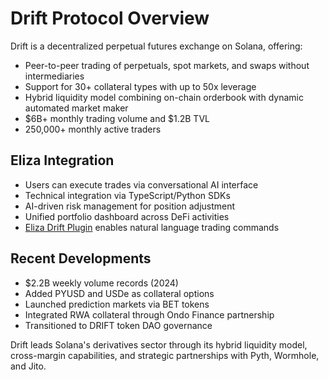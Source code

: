 # Drift Protocol Overview

Drift is a decentralized perpetual futures exchange on Solana, offering:

- Peer-to-peer trading of perpetuals, spot markets, and swaps without intermediaries
- Support for 30+ collateral types with up to 50x leverage
- Hybrid liquidity model combining on-chain orderbook with dynamic automated market maker
- $6B+ monthly trading volume and $1.2B TVL
- 250,000+ monthly active traders

## Eliza Integration

- Users can execute trades via conversational AI interface
- Technical integration via TypeScript/Python SDKs
- AI-driven risk management for position adjustment
- Unified portfolio dashboard across DeFi activities
- [Eliza Drift Plugin](https://github.com/elizaos-plugins/drift) enables natural language trading commands

## Recent Developments

- $2.2B weekly volume records (2024)
- Added PYUSD and USDe as collateral options
- Launched prediction markets via BET tokens
- Integrated RWA collateral through Ondo Finance partnership
- Transitioned to DRIFT token DAO governance

Drift leads Solana's derivatives sector through its hybrid liquidity model, cross-margin capabilities, and strategic partnerships with Pyth, Wormhole, and Jito.
